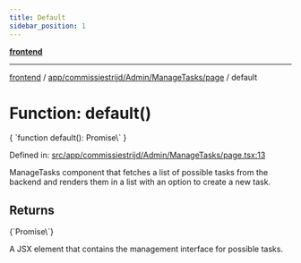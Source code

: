```yaml
---
title: Default
sidebar_position: 1
---
```



[**frontend**](../../../../../..)

***

[frontend](../../../../../..) / [app/commissiestrijd/Admin/ManageTasks/page](..) / default

# Function: default()

<CodeBlock language="ts">
{ `function default(): Promise\<Element\>` }
</CodeBlock>

Defined in: [src/app/commissiestrijd/Admin/ManageTasks/page.tsx:13](https://github.com/svsticky/CommitteeClash/blob/cf8a63ee123fe6ef8b9cc633622ca8c3bc6fa48a/frontend/src/app/commissiestrijd/Admin/ManageTasks/page.tsx#L13)

ManageTasks component that fetches a list of possible tasks from the backend
and renders them in a list with an option to create a new task.

## Returns
<CodeBlock language="ts">
{`Promise\<Element\>`}
</CodeBlock>

A JSX element that contains the management interface for possible tasks.
